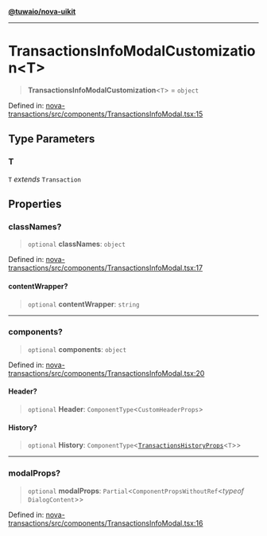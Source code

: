 [**@tuwaio/nova-uikit**](../../../README.md)

***

# TransactionsInfoModalCustomization\<T\>

> **TransactionsInfoModalCustomization**\<`T`\> = `object`

Defined in: [nova-transactions/src/components/TransactionsInfoModal.tsx:15](https://github.com/TuwaIO/nova-uikit/blob/6471ec92ba46e4919e84ebc080dd1092115ca291/packages/nova-transactions/src/components/TransactionsInfoModal.tsx#L15)

## Type Parameters

### T

`T` *extends* `Transaction`

## Properties

### classNames?

> `optional` **classNames**: `object`

Defined in: [nova-transactions/src/components/TransactionsInfoModal.tsx:17](https://github.com/TuwaIO/nova-uikit/blob/6471ec92ba46e4919e84ebc080dd1092115ca291/packages/nova-transactions/src/components/TransactionsInfoModal.tsx#L17)

#### contentWrapper?

> `optional` **contentWrapper**: `string`

***

### components?

> `optional` **components**: `object`

Defined in: [nova-transactions/src/components/TransactionsInfoModal.tsx:20](https://github.com/TuwaIO/nova-uikit/blob/6471ec92ba46e4919e84ebc080dd1092115ca291/packages/nova-transactions/src/components/TransactionsInfoModal.tsx#L20)

#### Header?

> `optional` **Header**: `ComponentType`\<`CustomHeaderProps`\>

#### History?

> `optional` **History**: `ComponentType`\<[`TransactionsHistoryProps`](TransactionsHistoryProps.md)\<`T`\>\>

***

### modalProps?

> `optional` **modalProps**: `Partial`\<`ComponentPropsWithoutRef`\<*typeof* `DialogContent`\>\>

Defined in: [nova-transactions/src/components/TransactionsInfoModal.tsx:16](https://github.com/TuwaIO/nova-uikit/blob/6471ec92ba46e4919e84ebc080dd1092115ca291/packages/nova-transactions/src/components/TransactionsInfoModal.tsx#L16)
